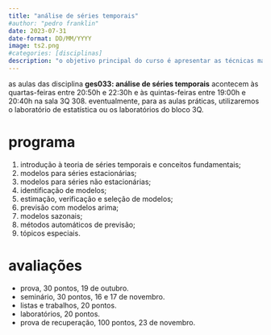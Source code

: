 ```yaml
---
title: "análise de séries temporais"
#author: "pedro franklin"
date: 2023-07-31
date-format: DD/MM/YYYY
image: ts2.png
#categories: [disciplinas]
description: "o objetivo principal do curso é apresentar as técnicas mais utilizadas em análise de séries temporais, dando ênfase na parte teórica dos modelos e mostrando aplicações práticas de estimação e previsão em séries reais."
---
```

<!--
![](ts2.png){fig-align="center" width="90%"}
-->

as aulas das disciplina **ges033: análise de séries temporais** acontecem às quartas-feiras entre 20:50h e 22:30h e às quintas-feiras entre 19:00h e 20:40h na sala 3Q 308. eventualmente, para as aulas práticas, utilizaremos o laboratório de estatística ou os laboratórios do bloco 3Q.

# programa

1. introdução à teoria de séries temporais e conceitos fundamentais;
2. modelos para séries estacionárias;
3. modelos para séries não estacionárias;
4. identificação de modelos;
5. estimação, verificação e seleção de modelos;
6. previsão com modelos arima;
7. modelos sazonais;
8. métodos automáticos de previsão;
9. tópicos especiais.

# avaliações

- prova, 30 pontos, 19 de outubro.
- seminário, 30 pontos, 16 e 17 de novembro.
- listas e trabalhos, 20 pontos.
- laboratórios, 20 pontos.
- prova de recuperação, 100 pontos, 23 de novembro.